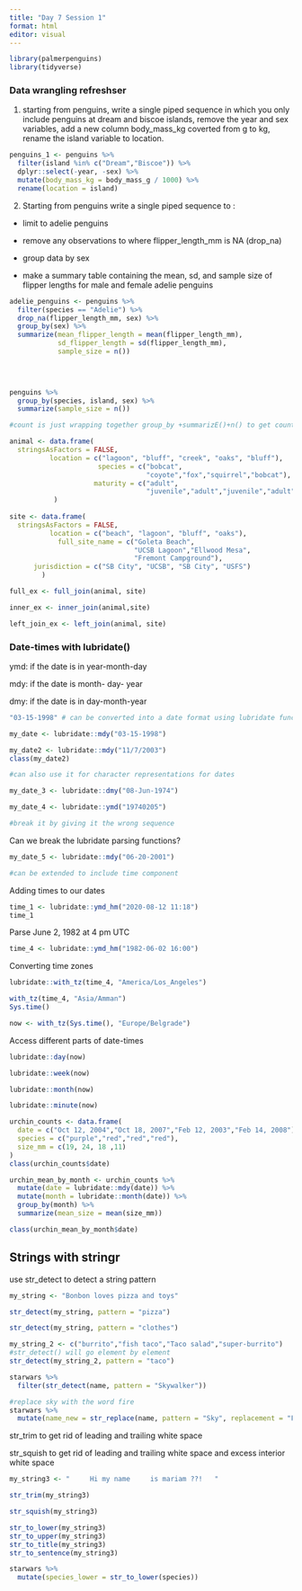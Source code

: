 ```yaml
---
title: "Day 7 Session 1"
format: html
editor: visual
---
```


```r
library(palmerpenguins)
library(tidyverse)

```

### Data wrangling refreshser

1.  starting from penguins, write a single piped sequence in which you only include penguins at dream and biscoe islands, remove the year and sex variables, add a new column body_mass_kg coverted from g to kg, rename the island variable to location.

```r

penguins_1 <- penguins %>% 
  filter(island %in% c("Dream","Biscoe")) %>% 
  dplyr::select(-year, -sex) %>% 
  mutate(body_mass_kg = body_mass_g / 1000) %>% 
  rename(location = island)


```

2.  Starting from penguins write a single piped sequence to :

-   limit to adelie penguins

-   remove any observations to where flipper_length_mm is NA (drop_na)

-   group data by sex

-   make a summary table containing the mean, sd, and sample size of flipper lengths for male and female adelie penguins

```r
adelie_penguins <- penguins %>% 
  filter(species == "Adelie") %>% 
  drop_na(flipper_length_mm, sex) %>% 
  group_by(sex) %>% 
  summarize(mean_flipper_length = mean(flipper_length_mm),
            sd_flipper_length = sd(flipper_length_mm),
            sample_size = n()) 
  

  
```

```r
penguins %>% 
  group_by(species, island, sex) %>% 
  summarize(sample_size = n())

#count is just wrapping together group_by +summarizE()+n() to get counts of observations. 
```

```r
animal <- data.frame(
  stringsAsFactors = FALSE,
          location = c("lagoon", "bluff", "creek", "oaks", "bluff"),
                      species = c("bobcat",
                                  "coyote","fox","squirrel","bobcat"),
                     maturity = c("adult",
                                  "juvenile","adult","juvenile","adult")
           )
  
site <- data.frame(
  stringsAsFactors = FALSE,
          location = c("beach", "lagoon", "bluff", "oaks"),
            full_site_name = c("Goleta Beach",
                               "UCSB Lagoon","Ellwood Mesa",
                               "Fremont Campground"),
      jurisdiction = c("SB City", "UCSB", "SB City", "USFS")
        )
```

```r
full_ex <- full_join(animal, site)
```

```r
inner_ex <- inner_join(animal,site)
```

```r
left_join_ex <- left_join(animal, site)
```

### Date-times with lubridate()

ymd: if the date is in year-month-day

mdy: if the date is month- day- year

dmy: if the date is in day-month-year

```r
"03-15-1998" # can be converted into a date format using lubridate function

my_date <- lubridate::mdy("03-15-1998")

my_date2 <- lubridate::mdy("11/7/2003")
class(my_date2)

#can also use it for character representations for dates

my_date_3 <- lubridate::dmy("08-Jun-1974")

my_date_4 <- lubridate::ymd("19740205")

#break it by giving it the wrong sequence 


```

Can we break the lubridate parsing functions?

```r
my_date_5 <- lubridate::mdy("06-20-2001")

#can be extended to include time component
```

Adding times to our dates

```r
time_1 <- lubridate::ymd_hm("2020-08-12 11:18")
time_1
```

Parse June 2, 1982 at 4 pm UTC

```r
time_4 <- lubridate::ymd_hm("1982-06-02 16:00")
```

Converting time zones

```r
lubridate::with_tz(time_4, "America/Los_Angeles")
```

```r
with_tz(time_4, "Asia/Amman")
Sys.time()
```

```r
now <- with_tz(Sys.time(), "Europe/Belgrade")
```

Access different parts of date-times

```r
lubridate::day(now)
```

```r
lubridate::week(now)
```

```r
lubridate::month(now)
```

```r
lubridate::minute(now)
```

```r
urchin_counts <- data.frame(
  date = c("Oct 12, 2004","Oct 18, 2007","Feb 12, 2003","Feb 14, 2008"),
  species = c("purple","red","red","red"),
  size_mm = c(19, 24, 18 ,11)
)
class(urchin_counts$date)

```

```r
urchin_mean_by_month <- urchin_counts %>% 
  mutate(date = lubridate::mdy(date)) %>% 
  mutate(month = lubridate::month(date)) %>% 
  group_by(month) %>% 
  summarize(mean_size = mean(size_mm))

class(urchin_mean_by_month$date)


```

## Strings with stringr

use str_detect to detect a string pattern

```r
my_string <- "Bonbon loves pizza and toys"
```

```r
str_detect(my_string, pattern = "pizza")
```

```r
str_detect(my_string, pattern = "clothes")
```

```r
my_string_2 <- c("burrito","fish taco","Taco salad","super-burrito")
#str_detect() will go element by element
str_detect(my_string_2, pattern = "taco")
```

```r
starwars %>% 
  filter(str_detect(name, pattern = "Skywalker"))
```

```r
#replace sky with the word fire
starwars %>% 
  mutate(name_new = str_replace(name, pattern = "Sky", replacement = "Fire"))
```

str_trim to get rid of leading and trailing white space

str_squish to get rid of leading and trailing white space and excess interior white space

```r
my_string3 <- "     Hi my name     is mariam ??!   "
```

```r
str_trim(my_string3)

str_squish(my_string3)
```

```r
str_to_lower(my_string3)
str_to_upper(my_string3)
str_to_title(my_string3)
str_to_sentence(my_string3)
```

```r
starwars %>% 
  mutate(species_lower = str_to_lower(species))
```
